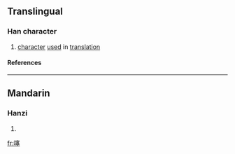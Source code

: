 ==Translingual==
===Han character===
{{Han char|rn=30|rad=口|as=13|sn=16|four=|canj=口十廿土 (RJTG)}}
# [[character]] [[use]]d in [[translation]]
====References====
{{Han ref|kx=0211.121|hdz=10694.080|uh=567B|ud=22139}}
----
==Mandarin==
===Hanzi===
{{cmn-hanzi|pin=[[sai]] (sai5)|wg=sai<sup>5</sup>}}
# {{defn|Mandarin}}

[[fr:噻]]